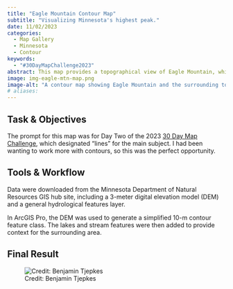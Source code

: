 ```yaml
---
title: "Eagle Mountain Contour Map"
subtitle: "Visualizing Minnesota's highest peak."
date: 11/02/2023
categories:
  - Map Gallery
  - Minnesota
  - Contour
keywords:
  - "#30DayMapChallenge2023"
abstract: This map provides a topographical view of Eagle Mountain, which is Minnesota's highest point. Contours and hydological features are represented in this simple map.
image: img-eagle-mtn-map.png
image-alt: "A contour map showing Eagle Mountain and the surrounding topography and hydrological features."
# aliases:
---
```


## Task & Objectives

The prompt for this map was for Day Two of the 2023 [30 Day Map Challenge](https://30daymapchallenge.com/), which designated "lines" for the main subject. I had been wanting to work more with contours, so this was the perfect opportunity.

## Tools & Workflow

Data were downloaded from the Minnesota Department of Natural Resources GIS hub site, including a 3-meter digital elevation model (DEM) and a general hydrological features layer.

In ArcGIS Pro, the DEM was used to generate a simplified 10-m contour feature class. The lakes and stream features were then added to provide context for the surrounding area.

## Final Result

![Credit: Benjamin Tjepkes](img-eagle-mtn-map.png)